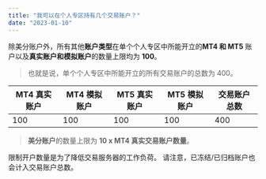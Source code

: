 ```yaml
---
title: "我可以在个人专区持有几个交易账户？"
date: "2023-01-10"
---
```


<Ads></Ads> 

除美分账户外，所有其他**账户类型**在单个个人专区中所能开立的**MT4 和 MT5** 账户以及**真实账户和模拟账户**的数量上限均为 **100**。

> 也就是说，单个个人专区中所能开立的所有交易账户的总数为 400。

| MT4 真实账户 | MT4 模拟账户 | MT5 真实账户 | MT5 模拟账户 | 交易账户总数 |
| --- | --- | --- | --- | --- |
| 100 | 100 | 100 | 100 | 400 |

> **美分账户**的数量上限为 **10 x MT4 真实交易账户数量**。

限制开户数量是为了降低交易服务器的工作负荷。 请注意，已冻结/已归档账户也会计入交易账户总数。
